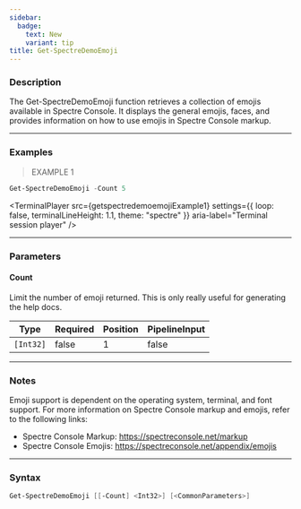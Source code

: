 ```yaml
---
sidebar:
  badge:
    text: New
    variant: tip
title: Get-SpectreDemoEmoji
---
```









### Description

The Get-SpectreDemoEmoji function retrieves a collection of emojis available in Spectre Console. It displays the general emojis, faces, and provides information on how to use emojis in Spectre Console markup.



---


### Examples
> EXAMPLE 1

```powershell
Get-SpectreDemoEmoji -Count 5
```
<TerminalPlayer
    src={getspectredemoemojiExample1}
    settings={{
        loop: false,
        terminalLineHeight: 1.1,
        theme: "spectre"
    }}
    aria-label="Terminal session player"
/>


---


### Parameters
#### **Count**

Limit the number of emoji returned. This is only really useful for generating the help docs.






|Type     |Required|Position|PipelineInput|
|---------|--------|--------|-------------|
|`[Int32]`|false   |1       |false        |





---


### Notes
Emoji support is dependent on the operating system, terminal, and font support. For more information on Spectre Console markup and emojis, refer to the following links:
- Spectre Console Markup: https://spectreconsole.net/markup
- Spectre Console Emojis: https://spectreconsole.net/appendix/emojis



---


### Syntax
```powershell
Get-SpectreDemoEmoji [[-Count] <Int32>] [<CommonParameters>]
```
